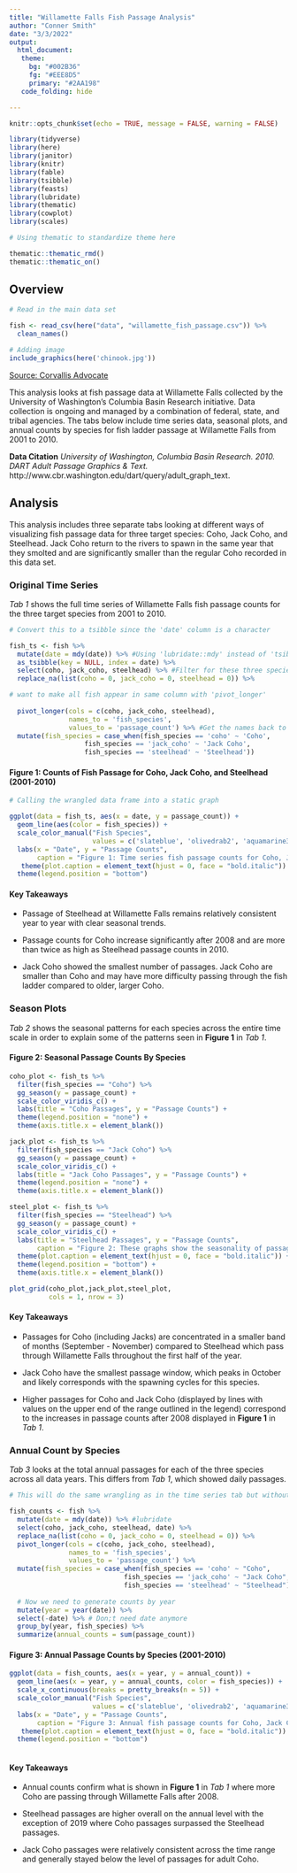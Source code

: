 ```yaml
---
title: "Willamette Falls Fish Passage Analysis"
author: "Conner Smith"
date: "3/3/2022"
output: 
  html_document:
   theme:
     bg: "#002B36"
     fg: "#EEE8D5"
     primary: "#2AA198"
   code_folding: hide

---
```


```r
knitr::opts_chunk$set(echo = TRUE, message = FALSE, warning = FALSE)

library(tidyverse)
library(here)
library(janitor)
library(knitr)
library(fable)
library(tsibble)
library(feasts)
library(lubridate)
library(thematic)
library(cowplot)
library(scales)

# Using thematic to standardize theme here 

thematic::thematic_rmd()
thematic::thematic_on()

```

## **Overview**

```r
# Read in the main data set

fish <- read_csv(here("data", "willamette_fish_passage.csv")) %>% 
  clean_names()

# Adding image
include_graphics(here('chinook.jpg'))
```

[Source: Corvallis Advocate](https://www.corvallisadvocate.com/2020/army-corps-failed-to-protect-willamette-river-salmon-judge-rules/)

This analysis looks at fish passage data at Willamette Falls collected by the University of Washington's Columbia Basin Research initiative. Data collection is ongoing and managed by a combination of federal, state, and tribal agencies. The tabs below include time series data, seasonal plots, and annual counts by species for fish ladder passage at Willamette Falls from 2001 to 2010.    


**Data Citation**
*University of Washington, Columbia Basin Research. 2010. DART Adult Passage Graphics & Text.* http://www.cbr.washington.edu/dart/query/adult_graph_text.


## **Analysis** {.tabset}

This analysis includes three separate tabs looking at different ways of visualizing fish passage data for three target species: Coho, Jack Coho, and Steelhead. Jack Coho return to the rivers to spawn in the same year that they smolted and are significantly smaller than the regular Coho recorded in this data set. 

### **Original Time Series**

*Tab 1* shows the full time series of Willamette Falls fish passage counts for the three target species from 2001 to 2010. 

```r
# Convert this to a tsibble since the 'date' column is a character

fish_ts <- fish %>% 
  mutate(date = mdy(date)) %>% #Using 'lubridate::mdy' instead of 'tsibble::yearmonth'
  as_tsibble(key = NULL, index = date) %>% 
  select(coho, jack_coho, steelhead) %>% #Filter for these three species
  replace_na(list(coho = 0, jack_coho = 0, steelhead = 0)) %>% 

# want to make all fish appear in same column with 'pivot_longer'
  
  pivot_longer(cols = c(coho, jack_coho, steelhead),
               names_to = 'fish_species',
               values_to = 'passage_count') %>% #Get the names back to normal format
  mutate(fish_species = case_when(fish_species == 'coho' ~ 'Coho',
                   fish_species == 'jack_coho' ~ 'Jack Coho',
                   fish_species == 'steelhead' ~ 'Steelhead'))

```

#### **Figure 1: Counts of Fish Passage for Coho, Jack Coho, and Steelhead (2001-2010)**
```r
# Calling the wrangled data frame into a static graph 

ggplot(data = fish_ts, aes(x = date, y = passage_count)) + 
  geom_line(aes(color = fish_species)) +
  scale_color_manual("Fish Species", 
                     values = c('slateblue', 'olivedrab2', 'aquamarine3')) +
  labs(x = "Date", y = "Passage Counts", 
       caption = "Figure 1: Time series fish passage counts for Coho, Jack Coho and Steelhead at Willamette Falls (2001 - 2010)") +
   theme(plot.caption = element_text(hjust = 0, face = "bold.italic")) +
  theme(legend.position = "bottom")


```

#### Key Takeaways

- Passage of Steelhead at Willamette Falls remains relatively consistent year to year with clear seasonal trends. 

- Passage counts for Coho increase significantly after 2008 and are more than twice as high as Steelhead passage counts in 2010. 

- Jack Coho showed the smallest number of passages. Jack Coho are smaller than Coho and may have more difficulty passing through the fish ladder compared to older, larger Coho.  

### **Season Plots**

*Tab 2* shows the seasonal patterns for each species across the entire time scale in order to explain some of the patterns seen in **Figure 1** in *Tab 1*. 

#### **Figure 2: Seasonal Passage Counts By Species**

```r

coho_plot <- fish_ts %>% 
  filter(fish_species == "Coho") %>% 
  gg_season(y = passage_count) +
  scale_color_viridis_c() +
  labs(title = "Coho Passages", y = "Passage Counts") +
  theme(legend.position = "none") +
  theme(axis.title.x = element_blank())

jack_plot <- fish_ts %>% 
  filter(fish_species == "Jack Coho") %>% 
  gg_season(y = passage_count) +
  scale_color_viridis_c() +
  labs(title = "Jack Coho Passages", y = "Passage Counts") +
  theme(legend.position = "none") +
  theme(axis.title.x = element_blank())

steel_plot <- fish_ts %>% 
  filter(fish_species == "Steelhead") %>% 
  gg_season(y = passage_count) +
  scale_color_viridis_c() +
  labs(title = "Steelhead Passages", y = "Passage Counts",
       caption = "Figure 2: These graphs show the seasonality of passages across the three species.\nThe values in the legend refer to the 10-year range of data with '10' corresponding to 2010.") +
  theme(plot.caption = element_text(hjust = 0, face = "bold.italic")) +
  theme(legend.position = "bottom") +
  theme(axis.title.x = element_blank()) 

plot_grid(coho_plot,jack_plot,steel_plot,
          cols = 1, nrow = 3)

```


#### Key Takeaways

- Passages for Coho (including Jacks) are concentrated in a smaller band of months (September - November) compared to Steelhead which pass through Willamette Falls throughout the first half of the year. 

- Jack Coho have the smallest passage window, which peaks in October and likely corresponds with the spawning cycles for this species. 

- Higher passages for Coho and Jack Coho (displayed by lines with values on the upper end of the range outlined in the legend) correspond to the increases in passage counts after 2008 displayed in **Figure 1** in *Tab 1*.

### **Annual Count by Species**

*Tab 3* looks at the total annual passages for each of the three species across all data years. This differs from *Tab 1*, which showed daily passages.  

```r

# This will do the same wrangling as in the time series tab but without converting to a tsibble 

fish_counts <- fish %>% 
  mutate(date = mdy(date)) %>% #lubridate
  select(coho, jack_coho, steelhead, date) %>% 
  replace_na(list(coho = 0, jack_coho = 0, steelhead = 0)) %>%
  pivot_longer(cols = c(coho, jack_coho, steelhead),
               names_to = 'fish_species',
               values_to = 'passage_count') %>% 
  mutate(fish_species = case_when(fish_species == 'coho' ~ "Coho",
                             fish_species == 'jack_coho' ~ "Jack Coho",
                             fish_species == 'steelhead' ~ "Steelhead")) %>% 
  
  # Now we need to generate counts by year
  mutate(year = year(date)) %>% 
  select(-date) %>% # Don;t need date anymore
  group_by(year, fish_species) %>% 
  summarize(annual_counts = sum(passage_count))
```

#### **Figure 3: Annual Passage Counts by Species (2001-2010)**
```r

ggplot(data = fish_counts, aes(x = year, y = annual_count)) +
  geom_line(aes(x = year, y = annual_counts, color = fish_species)) +
  scale_x_continuous(breaks = pretty_breaks(n = 5)) +
  scale_color_manual("Fish Species",
                     values = c('slateblue', 'olivedrab2', 'aquamarine3')) +
  labs(x = "Date", y = "Passage Counts", 
       caption = "Figure 3: Annual fish passage counts for Coho, Jack Coho, and Steelhead at Willamette Falls.") +
   theme(plot.caption = element_text(hjust = 0, face = "bold.italic")) +
  theme(legend.position = "bottom")
  
```

#### Key Takeaways

- Annual counts confirm what is shown in **Figure 1** in *Tab 1* where more Coho are passing through Willamette Falls after 2008.

- Steelhead passages are higher overall on the annual level with the exception of 2019 where Coho passages surpassed the Steelhead passages. 

- Jack Coho passages were relatively consistent across the time range and generally stayed below the level of passages for adult Coho. 
